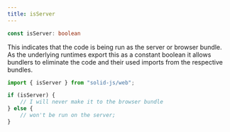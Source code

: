 ```yaml
---
title: isServer
---
```


```ts
const isServer: boolean

```

This indicates that the code is being run as the server or browser bundle. 
As the underlying runtimes export this as a constant boolean it allows bundlers to eliminate the code and their used imports from the respective bundles.

```ts
import { isServer } from "solid-js/web";

if (isServer) {
	// I will never make it to the browser bundle
} else {
	// won't be run on the server;
}
```
